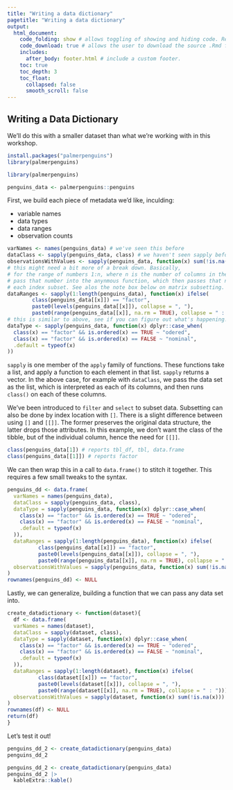 ```yaml
---
title: "Writing a data dictionary"
pagetitle: "Writing a data dictionary"
output:
  html_document:
    code_folding: show # allows toggling of showing and hiding code. Remove if not using code.
    code_download: true # allows the user to download the source .Rmd file. Remove if not using code.
    includes:
      after_body: footer.html # include a custom footer.
    toc: true
    toc_depth: 3
    toc_float:
      collapsed: false
      smooth_scroll: false
---
```


## Writing a Data Dictionary

We'll do this with a smaller dataset than what we're working with in this workshop.

```r
install.packages("palmerpenguins")
library(palmerpenguins)
```

```r
library(palmerpenguins)
```

```r
penguins_data <- palmerpenguins::penguins
```

First, we build each piece of metadata we'd like, inculding:

* variable names
* data types
* data ranges
* observation counts

```r
varNames <- names(penguins_data) # we've seen this before
dataClass <- sapply(penguins_data, class) # we haven't seen sapply before -- see the note box below
observationsWithValues <- sapply(penguins_data, function(x) sum(!is.na(x)))
# this might need a bit more of a break down. Basically,
# for the range of numbers 1:n, where n is the number of columns in the dataset
# pass that number into the anynmous function, which then passes that number into
# each index subset. See alos the note box below on matrix subsetting.
dataRanges <- sapply(1:length(penguins_data), function(x) ifelse(
        class(penguins_data[[x]]) == "factor",
        paste0(levels(penguins_data[[x]]), collapse = ", "),
        paste0(range(penguins_data[[x]], na.rm = TRUE), collapse = " : ")))
# this is similar to above, see if you can figure out what's happening!
dataType <- sapply(penguins_data, function(x) dplyr::case_when(
  class(x) == "factor" && is.ordered(x) == TRUE ~ "odered",
  class(x) == "factor" && is.ordered(x) == FALSE ~ "nominal",
  .default = typeof(x)
))
```

:::note
`sapply` is one member of the `apply` family of functions. These functions take a list, and apply a function to each element in that list. `sapply` returns a vector. In the above case, for example with `dataClass`, we pass the data set as the list, which is interpreted as each of its columns, and then runs `class()` on each of these columns.
:::

:::note
We've been introduced to `filter` and `select` to subset data. Subsetting can also be done by index location with `[]`. There is a slight difference between using `[]` and `[[]]`. The former preserves the original data structure, the latter drops those attributes. In this example, we don't want the class of the tibble, but of the individual column, hence the need for `[[]]`.

```r
class(penguins_data[1]) # reports tbl_df, tbl, data.frame
class(penguins_data[[1]]) # reports factor
```
:::

We can then wrap this in a call to `data.frame()` to stitch it together. This requires a few small tweaks to the syntax.

```r
penguins_dd <- data.frame(
  varNames = names(penguins_data),
  dataClass = sapply(penguins_data, class),
  dataType = sapply(penguins_data, function(x) dplyr::case_when(
    class(x) == "factor" && is.ordered(x) == TRUE ~ "odered",
    class(x) == "factor" && is.ordered(x) == FALSE ~ "nominal",
    .default = typeof(x)
  )),
  dataRanges = sapply(1:length(penguins_data), function(x) ifelse(
          class(penguins_data[[x]]) == "factor",
          paste0(levels(penguins_data[[x]]), collapse = ", "),
          paste0(range(penguins_data[[x]], na.rm = TRUE), collapse = " : "))),
  observationsWithValues = sapply(penguins_data, function(x) sum(!is.na(x)))
)
rownames(penguins_dd) <- NULL
```

Lastly, we can generalize, building a function that we can pass any data set into.

```r
create_datadictionary <- function(dataset){
  df <- data.frame(
  varNames = names(dataset),
  dataClass = sapply(dataset, class),
  dataType = sapply(dataset, function(x) dplyr::case_when(
    class(x) == "factor" && is.ordered(x) == TRUE ~ "odered",
    class(x) == "factor" && is.ordered(x) == FALSE ~ "nominal",
    .default = typeof(x)
  )),
  dataRanges = sapply(1:length(dataset), function(x) ifelse(
          class(dataset[[x]]) == "factor",
          paste0(levels(dataset[[x]]), collapse = ", "),
          paste0(range(dataset[[x]], na.rm = TRUE), collapse = " : "))),
  observationsWithValues = sapply(dataset, function(x) sum(!is.na(x)))
)
rownames(df) <- NULL
return(df)
}
```

Let's test it out!

```r
penguins_dd_2 <- create_datadictionary(penguins_data)
penguins_dd_2
```

```r
penguins_dd_2 <- create_datadictionary(penguins_data)
penguins_dd_2 |>
  kableExtra::kable()
```







